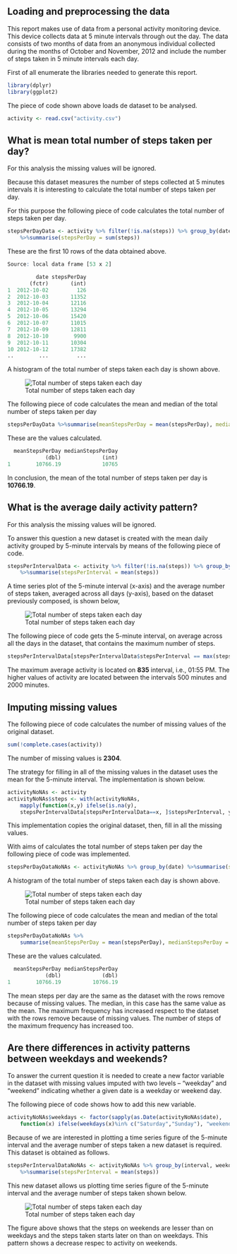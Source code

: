 ## Loading and preprocessing the data

This report makes use of data from a personal activity monitoring device. 
This device collects data at 5 minute intervals through out the day. 
The data consists of two months of data from an anonymous individual collected 
during the months of October and November, 2012 and include the number of steps 
taken in 5 minute intervals each day.

First of all enumerate the libraries needed to generate this report.

```r
library(dplyr)
library(ggplot2)
```

The piece of code shown above loads de dataset to be analysed.

```r
activity <- read.csv("activity.csv")
```

## What is mean total number of steps taken per day?

For this analysis the missing values will be ignored.

Because this dataset measures the number of steps collected at 5 minutes intervals 
it is interesting to calculate the total number of steps taken per day.

For this purpose the following piece of code calculates the total number of steps taken per day.

```r
stepsPerDayData <- activity %>% filter(!is.na(steps)) %>% group_by(date) 
	%>%summarise(stepsPerDay = sum(steps))
```

These are the first 10 rows of the data obtained above.

```r
Source: local data frame [53 x 2]

         date stepsPerDay
       (fctr)       (int)
1  2012-10-02         126
2  2012-10-03       11352
3  2012-10-04       12116
4  2012-10-05       13294
5  2012-10-06       15420
6  2012-10-07       11015
7  2012-10-09       12811
8  2012-10-10        9900
9  2012-10-11       10304
10 2012-10-12       17382
..        ...         ...
```

A histogram of the total number of steps taken each day is shown above.

![Total number of steps taken each day](figure/StepsHistogram.png) 

The following piece of code calculates the mean and median of the total number of steps taken per day

```r
stepsPerDayData %>%summarise(meanStepsPerDay = mean(stepsPerDay), medianStepsPerDay = median(stepsPerDay))
```

These are the values calculated.

```r
  meanStepsPerDay medianStepsPerDay
            (dbl)             (int)
1        10766.19             10765

```

In conclusion, the mean of the total number of steps taken per day is **10766.19**.

## What is the average daily activity pattern?

For this analysis the missing values will be ignored.

To answer this question a new dataset is created with the mean daily activity grouped by 5-minute intervals by means of the following piece of code.

```r
stepsPerIntervalData <- activity %>% filter(!is.na(steps)) %>% group_by(interval) 
	%>%summarise(stepsPerInterval = mean(steps)) 
```

A time series plot of the 5-minute interval (x-axis) and the average number of steps taken, averaged across all days (y-axis), 
based on the dataset previously composed, is shown below, 

![Total number of steps taken each day](figure/TimeSeriesIntervals.png) 

The following piece of code gets the 5-minute interval, on average across all the days in the dataset, that contains the maximum number of steps.

```r
stepsPerIntervalData[stepsPerIntervalData$stepsPerInterval == max(stepsPerIntervalData$stepsPerInterval), ]
```

The maximum average activity is located on **835** interval, i.e., 01:55 PM. 
The higher values of activity are located between the intervals 500 minutes and 2000 minutes.


## Imputing missing values

The following piece of code calculates the number of missing values of the original dataset.

```r
sum(!complete.cases(activity))
```

The number of missing values is **2304**.

The strategy for filling in all of the missing values in the dataset uses the mean for the 5-minute interval. 
The implementation is shown below.

```r
activityNoNAs <- activity
activityNoNAs$steps <- with(activityNoNAs, 
	mapply(function(x,y) ifelse(is.na(y), 
	stepsPerIntervalData[stepsPerIntervalData==x, ]$stepsPerInterval, y), interval,steps))
```

This implementation copies the original dataset, then, fill in all the missing values. 

With aims of calculates the total number of steps taken per day the following piece of code was implemented.

```r
stepsPerDayDataNoNAs <- activityNoNAs %>% group_by(date) %>%summarise(stepsPerDay = sum(steps))
```

A histogram of the total number of steps taken each day is shown above.

![Total number of steps taken each day](figure/StepsHistogramNoNAs.png) 

The following piece of code calculates the mean and median of the total number of steps taken per day

```r
stepsPerDayDataNoNAs %>%
	summarise(meanStepsPerDay = mean(stepsPerDay), medianStepsPerDay = median(stepsPerDay))
```

These are the values calculated.

```r
  meanStepsPerDay medianStepsPerDay
            (dbl)             (dbl)
1        10766.19          10766.19

```

The mean steps per day are the same as the dataset with the rows remove because of missing values. The median, in this case has the same value as the mean. 
The maximum frequency has increased respect to the dataset with the rows remove because of missing values. The number of steps of the maximum frequency has increased too.


## Are there differences in activity patterns between weekdays and weekends?

To answer the current question it is needed to create a new factor variable in the dataset with missing values imputed with two levels – “weekday” and “weekend” 
indicating whether a given date is a weekday or weekend day.

The following piece of code shows how to add this new variable.

```r
activityNoNAs$weekdays <- factor(sapply(as.Date(activityNoNAs$date), 
	function(x) ifelse(weekdays(x)%in% c("Saturday","Sunday"), "weekend", "weekday")))
```

Because of we are interested in plotting a time series figure of the 5-minute interval and the average number of steps taken a new dataset is required.
This dataset is obtained as follows.

```r
stepsPerIntervalDataNoNAs <- activityNoNAs %>% group_by(interval, weekdays) 
	%>%summarise(stepsPerInterval = mean(steps)) 
```
This new dataset allows us plotting time series figure of the 5-minute interval and the average number of steps taken shown below.

![Total number of steps taken each day](figure/TimeSeriesIntervalsWeekdays.png) 

The figure above shows that the steps on weekends are lesser than on weekdays and the steps taken starts later on than on weekdays. 
This pattern shows a decrease respec to activity on weekends.
